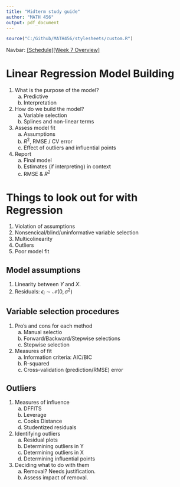 ```yaml
---
title: "Midterm study guide"
author: "MATH 456"
output: pdf_document
---
```


```r
source("C:/Github/MATH456/stylesheets/custom.R")
```

Navbar: [[Schedule]](../Schedule.html)[[Week 7 Overview]](../wk07.html) 

# Linear Regression Model Building
1. What is the purpose of the model?
    a. Predictive
    b. Interpretation
2. How do we build the model?
    a. Variable selection
    b. Splines and non-linear terms
3. Assess model fit
    a. Assumptions
    a. $R^{2}$, RMSE / CV error
    b. Effect of outliers and influential points
4. Report
    a. Final model
    b. Estimates (if interpreting) in context
    c. RMSE & $R^{2}$


# Things to look out for with Regression
1. Violation of assumptions
2. Nonsencical/blind/uninformative variable selection
2. Multicolinearity
3. Outliers
4. Poor model fit

## Model assumptions
1. Linearity between $Y$ and $X$.
2. Residuals: $\epsilon_i \sim \mathcal{N}(0, \sigma^{2})$

## Variable selection procedures
1. Pro's and cons for each method
    a. Manual selectio 
    b. Forward/Backward/Stepwise selections
    c. Stepwise selection
2. Measures of fit
    a. Information criteria: AIC/BIC
    b. R-squared
    c. Cross-validation (prediction/RMSE) error

## Outliers
1. Measures of influence
    a. DFFITS
    b. Leverage
    c. Cooks Distance
    d. Studentized residuals
2. Identifying outliers
    a. Residual plots
    b. Determining outliers in Y
    c. Determining outliers in X
    d. Determining influential points
3. Deciding what to do with them
    a. Removal? Needs justification. 
    b. Assess impact of removal. 
    

